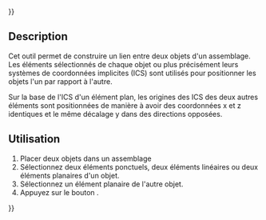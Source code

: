 {{UnfinishedDocu{{#translation:}}}}
<languages/>

{{Docnav/fr
|[[Assembly3_ConstraintSymmetricHorizontal/fr|Contrainte symétrie horizontale]]
|[[Assembly3_ConstraintSymmetricLine/fr|Contrainte symétrie ligne]]
|[[Assembly3_Workbench/fr|Assembly3]]
|IconL=Assembly_ConstraintGeneral.svg
|IconR=Assembly_ConstraintSymmetricLine.svg
|IconC=Assembly3_workbench_icon.svg
}}

{{GuiCommand/fr
|Name=Assembly3 ConstraintSymmetricVertical
|Name/fr=Assembly3 Contrainte symétrie verticale
|Icon=Assembly_ConstraintGeneral.svg
|Workbenches=[[Assembly3_Workbench/fr|Assembly3]]
}}

== Description ==

Cet outil permet de construire un lien entre deux objets d'un assemblage. Les éléments sélectionnés de chaque objet ou plus précisément leurs systèmes de coordonnées implicites (ICS) sont utilisés pour positionner les objets l'un par rapport à l'autre.

Sur la base de l'ICS d'un élément plan, les origines des ICS des deux autres éléments sont positionnées de manière à avoir des coordonnées x et z identiques et le même décalage y dans des directions opposées.


== Utilisation == 

# Placer deux objets dans un assemblage
# Sélectionnez deux éléments ponctuels, deux éléments linéaires ou deux éléments planaires d'un objet.
# Sélectionnez un élément planaire de l'autre objet.
# Appuyez sur le bouton {{Button|[[Image:Assembly_ConstraintGeneral.svg|16px]] [[Assembly3_ConstraintSymmetricVertical/fr|Symmetric vertical]]}}.

   
{{Docnav/fr
|[[Assembly3_ConstraintSymmetricHorizontal/fr|Contrainte symétrie horizontale]]
|[[Assembly3_ConstraintSymmetricLine/fr|Contrainte symétrie ligne]]
|[[Assembly3_Workbench/fr|Assembly3]]
|IconL=Assembly_ConstraintGeneral.svg
|IconR=Assembly_ConstraintSymmetricLine.svg
|IconC=Assembly3_workbench_icon.svg
}}

{{Userdocnavi{{#translation:}}}}